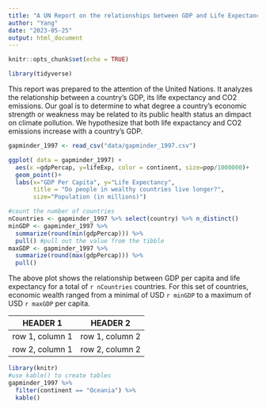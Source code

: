 ```yaml
---
title: "A UN Report on the relationships between GDP and Life Expectancy"
author: "Yang"
date: "2023-05-25"
output: html_document
---
```


```r
knitr::opts_chunk$set(echo = TRUE)
```

```r
library(tidyverse)
```

This report was prepared to the attention of the United Nations. It analyzes the relationship between a country's GDP, its life expectancy and CO2 emissions. Our goal is to determine to what degree a country's economic strength or weakness may be related to its public health status an dimpact on climate pollution. We hypothesize that both life expactancy and CO2 emissions increase with a country's GDP.

```r
gapminder_1997 <- read_csv("data/gapminder_1997.csv")
```

```r
ggplot( data = gapminder_1997) +
  aes(x =gdpPercap, y=lifeExp, color = continent, size=pop/1000000)+
  geom_point()+
  labs(x="GDP Per Capita", y="Life Expectancy",
       title = "Do people in wealthy countries live longer?",
       size="Population (in millions)")
```

```r
#count the number of countries
nCountries <- gapminder_1997 %>% select(country) %>% n_distinct()
minGDP <- gapminder_1997 %>% 
  summarize(round(min(gdpPercap))) %>% 
  pull() #pull out the value from the tibble
maxGDP <- gapminder_1997 %>%
  summarize(round(max(gdpPercap))) %>% 
  pull()
```

The above plot shows the relationship between GDP per capita and life expectancy for a total of `r nCountries` countries. For this set of countries, economic wealth ranged from a minimal of USD `r minGDP` to a maximum of USD `r maxGDP` per capita. 

| HEADER 1 | HEADER 2 |
| -------- | -------- |
| row 1, column 1 | row 1, column 2 |
| row 2, column 1 | row 2, column 2 |

```r
library(knitr)
#use kable() to create tables
gapminder_1997 %>% 
  filter(continent == "Oceania") %>% 
  kable()
```


